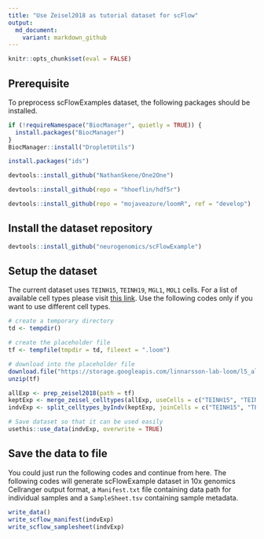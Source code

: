 ```yaml
---
title: "Use Zeisel2018 as tutorial dataset for scFlow"
output:
  md_document:
    variant: markdown_github
---
```


```r
knitr::opts_chunk$set(eval = FALSE)
```

## Prerequisite

To preprocess scFlowExamples dataset, the following packages should be installed.

```r
if (!requireNamespace("BiocManager", quietly = TRUE)) {
  install.packages("BiocManager")
}
BiocManager::install("DropletUtils")

install.packages("ids")

devtools::install_github("NathanSkene/One2One")

devtools::install_github(repo = "hhoeflin/hdf5r")

devtools::install_github(repo = "mojaveazure/loomR", ref = "develop")
```

## Install the dataset repository

```r
devtools::install_github("neurogenomics/scFlowExample")
```

## Setup the dataset

The current dataset uses `TEINH15`, `TEINH19`, `MGL1`, `MOL1` cells. For a list of available cell types please visit [this link](http://mousebrain.org/celltypes/). Use the following codes only if you want to use different cell types.

```r
# create a temporary directory
td <- tempdir()

# create the placeholder file
tf <- tempfile(tmpdir = td, fileext = ".loom")

# download into the placeholder file
download.file("https://storage.googleapis.com/linnarsson-lab-loom/l5_all.loom", tf) # tf="~/l5_all.loom"
unzip(tf)

allExp <- prep_zeisel2018(path = tf)
keptExp <- merge_zeisel_celltypes(allExp, useCells = c("TEINH15", "TEINH19", "MGL1", "MOL1"))
indvExp <- split_celltypes_byIndv(keptExp, joinCells = c("TEINH15", "TEINH19"), nCases = 3, jointName = "Teinh")

# Save dataset so that it can be used easily
usethis::use_data(indvExp, overwrite = TRUE)
```

## Save the data to file

You could just run the following codes and continue from here. The following codes will generate scFlowExample dataset in 10x genomics Cellranger output format, a `Manifest.txt` file containing data path for individual samples and a `SampleSheet.tsv` containing sample metadata.

```r
write_data()
write_scflow_manifest(indvExp)
write_scflow_samplesheet(indvExp)
```

